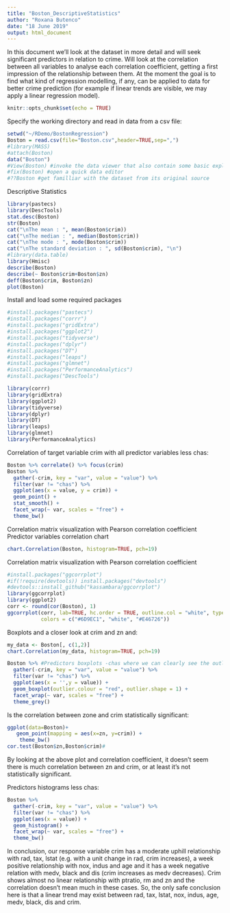```yaml
---
title: "Boston_DescriptiveStatistics"
author: "Roxana Butenco"
date: "18 June 2019"
output: html_document
---
```

In this document we'll look at the dataset in more detail and will seek significant predictors in relation to crime. 
Will look at the correlation between all variables to analyse each correlation coefficient, getting a first impression 
of the relationship between them. At the moment the goal is to find what kind of regression modelling, if any, 
can be applied to data for better crime prediction (for example if linear trends are visible, we may apply 
a linear regression model).  

```r
knitr::opts_chunk$set(echo = TRUE)

```

Specify the working directory and read in data from a csv file:
```r
setwd("~/RDemo/BostonRegression")
Boston = read.csv(file="Boston.csv",header=TRUE,sep=",")
#library(MASS)
#attach(Boston)
data("Boston")
#View(Boston) #invoke the data viewer that also contain some basic exploratory features
#fix(Boston) #open a quick data editor
#??Boston #get familliar with the dataset from its original source
```

Descriptive Statistics
```r
library(pastecs)
library(DescTools)
stat.desc(Boston)
str(Boston)
cat("\nThe mean : ", mean(Boston$crim))
cat("\nThe median : ", median(Boston$crim))
cat("\nThe mode : ", mode(Boston$crim))
cat("\nThe standard deviation : ", sd(Boston$crim), "\n")
#library(data.table)
library(Hmisc)
describe(Boston)
describe(~ Boston$crim+Boston$zn)
deff(Boston$crim, Boston$zn)
plot(Boston)
```

Install and load some required packages
```r
#install.packages("pastecs")
#install.packages("corrr")
#install.packages("gridExtra")
#install.packages("ggplot2")
#install.packages("tidyverse")
#install.packages("dplyr")
#install.packages("DT")
#install.packages("leaps")
#install.packages("glmnet")
#install.packages("PerformanceAnalytics")
#install.packages("DescTools")

library(corrr)
library(gridExtra)
library(ggplot2)
library(tidyverse)
library(dplyr)
library(DT)
library(leaps)
library(glmnet)
library(PerformanceAnalytics)
```


Correlation of target variable crim with all predictor variables less chas:
```r
Boston %>% correlate() %>% focus(crim)
Boston %>%
  gather(-crim, key = "var", value = "value") %>%
  filter(var != "chas") %>%
  ggplot(aes(x = value, y = crim)) +
  geom_point() +
  stat_smooth() +
  facet_wrap(~ var, scales = "free") +
  theme_bw()
```

Correlation matrix visualization with Pearson correlation coefficient
Predictor variables correlation chart 
```r
chart.Correlation(Boston, histogram=TRUE, pch=19)
```

Correlation matrix visualization with Pearson correlation coefficient
```r
#install.packages("ggcorrplot") 
#if(!require(devtools)) install.packages("devtools")
#devtools::install_github("kassambara/ggcorrplot")
library(ggcorrplot)
library(ggplot2)
corr <- round(cor(Boston), 1)
ggcorrplot(corr, lab=TRUE, hc.order = TRUE, outline.col = "white", type = "full", ggtheme = ggplot2::theme_gray,
           colors = c("#6D9EC1", "white", "#E46726")) 
```
 

Boxplots and a closer look at crim and zn and: 
```r
my_data <- Boston[, c(1,2)]
chart.Correlation(my_data, histogram=TRUE, pch=19)

Boston %>% #Predictors boxplots -chas where we can clearly see the outliers 
  gather(-crim, key = "var", value = "value") %>%
  filter(var != "chas") %>%
  ggplot(aes(x = '',y = value)) +
  geom_boxplot(outlier.colour = "red", outlier.shape = 1) +
  facet_wrap(~ var, scales = "free") +
  theme_grey()
```

Is the correlation between zone and crim statistically significant:
```r
ggplot(data=Boston)+
   geom_point(mapping = aes(x=zn, y=crim)) +
    theme_bw()
cor.test(Boston$zn,Boston$crim)#
```
By looking at the above plot and correlation coefficient, it doesn't seem there is much correlation between zn and crim, 
or at least it's not statistically significant.

Predictors histograms less chas:
```r
Boston %>% 
  gather(-crim, key = "var", value = "value") %>%
  filter(var != "chas") %>%
  ggplot(aes(x = value)) +
  geom_histogram() +
  facet_wrap(~ var, scales = "free") +
  theme_bw()
```

In conclusion, our response variable crim has a moderate uphill relationship with rad, tax, lstat (e.g. with a unit change in rad, 
crim increases), a week positive relationship with nox, indus and age and it has a week negative relation with medv, black and dis 
(crim increases as medv decreases). 
Crim shows almost no linear relationship with ptratio, rm and zn and the correlation doesn't mean much in these cases.
So, the only safe conclusion here is that a linear trend may exist between rad, tax, lstat, nox, indus, age, medv, black, dis and crim.

